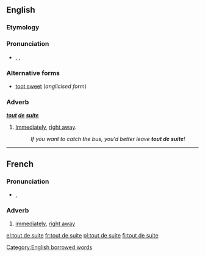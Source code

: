 ==English==

===Etymology===
{{etyl|fr}}

===Pronunciation===
* {{enPR|to͞ot'swēt'}}, {{IPA|/ˈtuːtˈswiːt/}}, {{SAMPA|/"tu:t"swi:t/}}

===Alternative forms===
* [[toot sweet]] (''anglicised form'')

===Adverb===
'''''[[tout]] [[de]] [[suite]]'''''

# {{colloquial}} [[immediately |Immediately]], [[right away]].
#: ''If you want to catch the bus, you'd better leave '''tout de suite'''!''

[[Category:English borrowed words]]

----

==French==

===Pronunciation===
* {{IPA|/tudsɥit/|lang=fr}}, {{X-SAMPA|/tudsHit/}}

===Adverb===
{{fr-adv|sg=[[tout#French|tout]] [[de#French|de]] [[suite#French|suite]]}}

# {{idiomatic|lang=fr}} [[immediately]], [[right away]]

[[el:tout de suite]]
[[fr:tout de suite]]
[[pl:tout de suite]]
[[fi:tout de suite]]